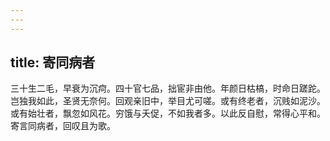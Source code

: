 ```yaml
---
---
---
```

title: 寄同病者
---



三十生二毛，早衰为沉疴。四十官七品，拙宦非由他。年颜日枯槁，时命日蹉跎。岂独我如此，圣贤无奈何。回观亲旧中，举目尤可嗟。或有终老者，沉贱如泥沙。或有始壮者，飘忽如风花。穷饿与夭促，不如我者多。以此反自慰，常得心平和。寄言同病者，回叹且为歌。